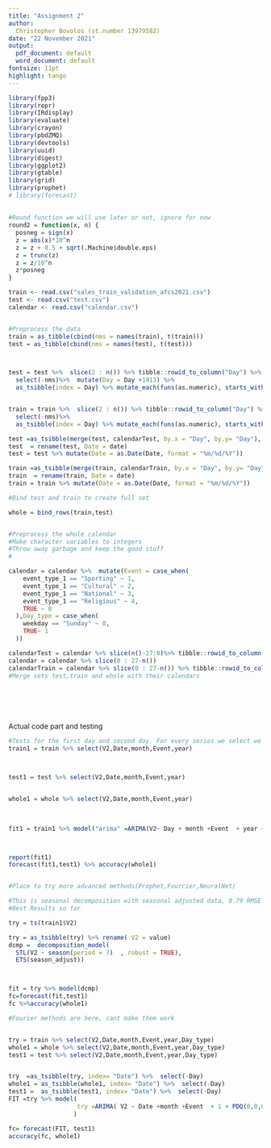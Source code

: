 ```yaml
---
title: "Assignment 2"
author:
  Christopher Bovolos (st.number 13979582)
date: "22 November 2021"
output:
  pdf_document: default
  word_document: default
fontsize: 11pt
highlight: tango
---
```

```r
library(fpp3)
library(repr)
library(IRdisplay)
library(evaluate)
library(crayon)
library(pbdZMQ)
library(devtools)
library(uuid)
library(digest)
library(ggplot2)
library(gtable)
library(grid)
library(prophet)
# library(forecast)
```

## \textcolor{blue}{Exercises}

```r
#Round function we will use later or not, ignore for now
round2 = function(x, n) {
  posneg = sign(x)
  z = abs(x)*10^n
  z = z + 0.5 + sqrt(.Machine$double.eps)
  z = trunc(z)
  z = z/10^n
  z*posneg
}

```

```r
train <- read.csv("sales_train_validation_afcs2021.csv")
test <- read.csv("test.csv")
calendar <- read.csv("calendar.csv")


#Preprocess the data
train = as_tibble(cbind(nms = names(train), t(train)))
test = as_tibble(cbind(nms = names(test), t(test)))



test = test %>%  slice(2 : n()) %>% tibble::rowid_to_column("Day") %>% 
  select(-nms)%>%  mutate(Day = Day +1913) %>% 
  as_tsibble(index = Day) %>% mutate_each(funs(as.numeric), starts_with("V")) 


train = train %>%  slice(2 : n()) %>% tibble::rowid_to_column("Day") %>% 
  select(-nms)%>% 
  as_tsibble(index = Day) %>% mutate_each(funs(as.numeric), starts_with("V"))

test =as_tsibble(merge(test, calendarTest, by.x = "Day", by.y= "Day"), index= "Day") 
test  = rename(test, Date = date)
test = test %>% mutate(Date = as.Date(Date, format = "%m/%d/%Y"))

train =as_tsibble(merge(train, calendarTrain, by.x = "Day", by.y= "Day"), index= "Day") 
train  = rename(train, Date = date)
train = train %>% mutate(Date = as.Date(Date, format = "%m/%d/%Y"))

#Bind test and train to create full set

whole = bind_rows(train,test)


#Preprocess the whole calendar
#Make character variables to integers
#Throw away garbage and keep the good stuff
#

calendar = calendar %>%  mutate(Event = case_when(
    event_type_1 == "Sporting" ~ 1,
    event_type_1 == "Cultural" ~ 2,
    event_type_1 == "National" ~ 3,
    event_type_1 == "Religious" ~ 4,
    TRUE ~ 0
  ),Day_type = case_when(
    weekday == "Sunday" ~ 0,
    TRUE~ 1
  )) 

calendarTest = calendar %>% slice(n()-27:0)%>% tibble::rowid_to_column("Day") %>%  mutate(Day = Day +1913)
calendar = calendar %>% slice(0 : 27-n())
calendarTrain = calendar %>% slice(0 : 27-n()) %>% tibble::rowid_to_column("Day") 
#Merge sets test,train and whole with their calendars







```
Actual code part and testing


```r

#Tests for the first day and second day. For every series we select we must merge them with the calendarTrain
train1 = train %>% select(V2,Date,month,Event,year)



test1 = test %>% select(V2,Date,month,Event,year)


whole1 = whole %>% select(V2,Date,month,Event,year)

           
           
fit1 = train1 %>% model("arima" =ARIMA(V2~ Day + month +Event  + year + 1  +pdq(2,0,4)))



report(fit1)
forecast(fit1,test1) %>% accuracy(whole1)



```



```r
#Place to try more advanced methods(Prophet,Fourrier,NeuralNet)

#This is seasonal decomposition with seasonal adjusted data, 0.79 RMSE
#Best Results so far

try = ts(train1$V2)

try = as_tsibble(try) %>% rename( V2 = value)
dcmp =  decomposition_model(
  STL(V2 ~ season(period = 7)  , robust = TRUE),
  ETS(season_adjust))



fit = try %>% model(dcmp)
fc=forecast(fit,test1)
fc %>%accuracy(whole1)


```


```r
#Fourier methods are here, cant make them work


try = train %>% select(V2,Date,month,Event,year,Day_type)
whole1 = whole %>% select(V2,Date,month,Event,year,Day_type)
test1 = test %>% select(V2,Date,month,Event,year,Day_type)


try  =as_tsibble(try, index= "Date") %>%  select(-Day)
whole1 = as_tsibble(whole1, index= "Date") %>%  select(-Day)
test1 =  as_tsibble(test1, index= "Date") %>%  select(-Day)
FIT =try %>% model(
                   try =ARIMA( V2 ~ Date +month +Event  + 1 + PDQ(0,0,0) +pdq(3,0,2) )
                  )

fc= forecast(FIT, test1)
accuracy(fc, whole1)
```
























